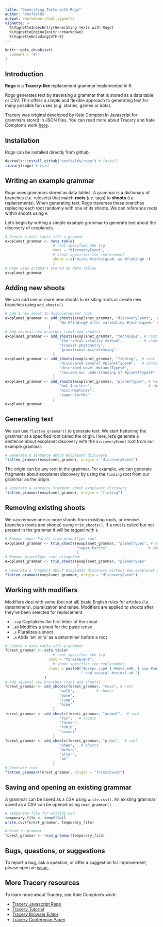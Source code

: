 ```yaml
---
title: "Generating Texts with Rogo"
author: "Voxfields"
output: rmarkdown::html_vignette
vignette: >
  %\VignetteIndexEntry{Generating Texts with Rogo}
  %\VignetteEngine{knitr::rmarkdown}
  %\VignetteEncoding{UTF-8}
---
```


```r
knitr::opts_chunk$set(
  comment = "#>"
)
```

## Introduction

**Rogo** is a **Tracery-like** replacement grammar implemented in R. 

Rogo generates text by traversing a grammar that is stored as a data table or CSV. This offers a simple and flexible approach to generating text for many possible fun uses (*e.g.* stories, games or bots).

Tracery was original developed by Kate Compton in Javascript for grammars stored in JSON files. You can read more about Tracery and Kate Compton's work [here](https://www.tracery.io).

## Installation

Rogo can be installed directly from github.

```r
devtools::install_github("voxfields/rogo") # Install
library(rogo) # Load
```

## Writing an example grammar

Rogo uses grammars stored as data tables. A grammar is a dictionary of branches (*i.e.* rulesets) that match **roots** (*i.e.* tags) to **shoots** (*i.e.* replacements). When generating text, Rogo traverses these branches replacing each root randomly with one of its shoots. We can reference roots within shoots using `#`. 

Let's begin by writing a simple example grammar to generate text about the discovery of exoplanets. 

```r
# Create a data table with a grammar
exoplanet_grammar <- data.table(
                      # root specifies the tag
                      root = "discoveryEvent", 
                      # shoot specifies the replacement
                      shoot = c("Using #technique#, we #finding#.")
                      )
# Rogo uses grammars stored as data tables
exoplanet_grammar
```

## Adding new shoots

We can add one or more new shoots to exisiting roots or create new branches using `add_shoots()`. 

```r
# Add a new shoot to discoveryEvent root
exoplanet_grammar <- add_shoots(exoplanet_grammar, "discoveryEvent",  # root
                         "We #finding# after validating #technique#." # shoot
                    )
# Add several new branches (root and shoots)
exoplanet_grammar <- add_shoots(exoplanet_grammar, "technique", # root
                         "the radial-velocity method",          # shoots
                         "transit photometry", 
                         "gravational microlensing"
                      )
exoplanet_grammar <- add_shoots(exoplanet_grammar, "finding",  # root
                         "discovered several #planetTypes#",   # shoots
                         "described novel #planetTypes#", 
                         "revised our understanding of #planetTypes#"
                      )
exoplanet_grammar <- add_shoots(exoplanet_grammar, "planetTypes", # root
                         "hot Jupiters",                          # shoots
                         "mini-Neptunes", 
                         "super-Earths"
                      )
exoplanet_grammar
```

## Generating text

We can use `flatten_grammar()` to generate text. We start flattening the grammar at a specified root called the origin. Here, let's generate a sentence about exoplanet discovery with the `discoveryEvent` root from our example grammar.

```r
# Generate a sentence about exoplanet discovery
flatten_grammar(exoplanet_grammar, origin = "discoveryEvent")
```

The origin can be any root in the grammar. For example, we can generate fragments about exoplanet discovery by using the `finding` root from our grammar as the origin.

```r
# Generate a sentence fragment about exoplanet discovery
flatten_grammar(exoplanet_grammar, origin = "finding")
```

## Removing existing shoots

We can remove one or more shoots from exisiting roots, or remove branches (roots and shoots) using `trim_shoots()`. If a root is called but not present in the grammar it will be tagged with `$`.

```r
# Remove super-Earths from planetType root
exoplanet_grammar <- trim_shoots(exoplanet_grammar, "planetTypes", # root
                                 "super-Earths"                   # shoot
                                 )
# Remove planetType root altogether 
exoplanet_grammar <- trim_shoots(exoplanet_grammar, "planetTypes"
                                 )
# Generate a fragment about exoplanet discovery without any exoplanet root
flatten_grammar(exoplanet_grammar, origin = "discoveryEvent")
```

## Working with modifiers

Modifiers deal with some (but not all) basic English rules for articles (*i.e.* determiners), pluralization and tense. Modifiers are applied to shoots after they've been selected for replacement.

* `.cap` Capitalizes the first letter of the shoot
* `.ed` Modifies a shoot for the paste tense
* `.s` Pluralizes a shoot
* `.a` Adds 'an' or 'a' as a determiner before a root

```r
# Create a data table with a grammar
forest_grammar <- data.table(
                      # root specifies the tag
                    root = "forestEvent", 
                      # shoot specifies the replacement
                    shoot = paste0("#preps.cap# I #move.ed#, I saw #animal.a#",
                                   " and several #animal.s#.")
                  )
# Add several new branches (root and shoots)
forest_grammar <- add_shoots(forest_grammar, "move", # root
                         "walk",          # shoots
                         "move", 
                         "jump",
                         "hike"
                      )
forest_grammar <- add_shoots(forest_grammar, "animal",  # root
                         "fox",   # shoots
                         "racoon", 
                         "robin",
                         "insect"
                      )
forest_grammar <- add_shoots(forest_grammar, "preps",  # root
                         "when",   # shoots
                         "before", 
                         "after",
                         "as"
                      )
# Generate text
flatten_grammar(forest_grammar, origin = "forestEvent")
```

## Saving and opening an existing grammar

A grammar can be saved as a CSV using `write.csv()`. An existing grammar saved as a CSV can be opened using `read_grammar()`.

```r
# Temporary file for writing CSV 
temporary_file <- tempfile()
write.csv(forest_grammar, temporary_file)

# Read in grammar
forest_grammar <- read_grammar(temporary_file)
```

## Bugs, questions, or suggestions 

To report a bug, ask a question, or offer a suggestion for improvement, please open an [issue.](https://github.com/voxfields/rogo/issues)

## More Tracery resources

To learn more about Tracery, see Kate Compton's work:

* [Tracery Javascript Repo](https://github.com/galaxykate/tracery/tree/tracery2)
* [Tracery Tutorial](http://www.crystalcodepalace.com/traceryTut.html)
* [Tracery Browser Editor](http://tracery.io/editor/)
* [Tracery Conference Paper](https://link.springer.com/chapter/10.1007/978-3-319-27036-4_14)

